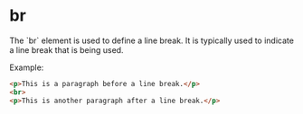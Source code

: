 
# br
<Separator />
The `br` element is used to define a line break. It is typically used to indicate a line break that is being used.

Example:
```html
<p>This is a paragraph before a line break.</p>
<br>
<p>This is another paragraph after a line break.</p>
```